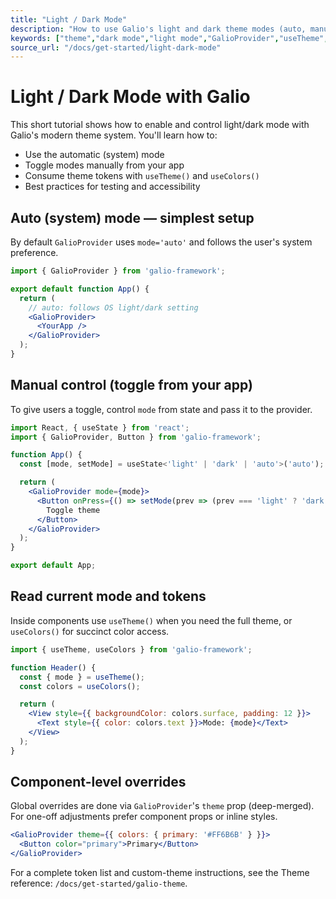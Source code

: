```yaml
---
title: "Light / Dark Mode"
description: "How to use Galio's light and dark theme modes (auto, manual toggle and component usage)."
keywords: ["theme","dark mode","light mode","GalioProvider","useTheme","useColors"]
source_url: "/docs/get-started/light-dark-mode"
---
```



# Light / Dark Mode with Galio

This short tutorial shows how to enable and control light/dark mode with Galio's modern theme system. You'll learn how to:

- Use the automatic (system) mode
- Toggle modes manually from your app
- Consume theme tokens with `useTheme()` and `useColors()`
- Best practices for testing and accessibility

<CarbonAds serve="CE7IP3L" placement="galioio" />

## Auto (system) mode — simplest setup

By default `GalioProvider` uses `mode='auto'` and follows the user's system preference.

```jsx
import { GalioProvider } from 'galio-framework';

export default function App() {
  return (
    // auto: follows OS light/dark setting
    <GalioProvider>
      <YourApp />
    </GalioProvider>
  );
}
```

## Manual control (toggle from your app)

To give users a toggle, control `mode` from state and pass it to the provider.

```jsx
import React, { useState } from 'react';
import { GalioProvider, Button } from 'galio-framework';

function App() {
  const [mode, setMode] = useState<'light' | 'dark' | 'auto'>('auto');

  return (
    <GalioProvider mode={mode}>
      <Button onPress={() => setMode(prev => (prev === 'light' ? 'dark' : 'light'))}>
        Toggle theme
      </Button>
    </GalioProvider>
  );
}

export default App;
```

## Read current mode and tokens

Inside components use `useTheme()` when you need the full theme, or `useColors()` for succinct color access.

```jsx
import { useTheme, useColors } from 'galio-framework';

function Header() {
  const { mode } = useTheme();
  const colors = useColors();

  return (
    <View style={{ backgroundColor: colors.surface, padding: 12 }}>
      <Text style={{ color: colors.text }}>Mode: {mode}</Text>
    </View>
  );
}
```

## Component-level overrides

Global overrides are done via `GalioProvider`'s `theme` prop (deep-merged). For one-off adjustments prefer component props or inline styles.

```jsx
<GalioProvider theme={{ colors: { primary: '#FF6B6B' } }}>
  <Button color="primary">Primary</Button>
</GalioProvider>
```

For a complete token list and custom-theme instructions, see the Theme reference: `/docs/get-started/galio-theme`.
